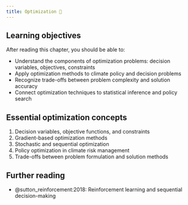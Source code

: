 ```yaml
---
title: Optimization 🚧
---
```


## Learning objectives {.unnumbered}

After reading this chapter, you should be able to:

- Understand the components of optimization problems: decision variables, objectives, constraints
- Apply optimization methods to climate policy and decision problems
- Recognize trade-offs between problem complexity and solution accuracy
- Connect optimization techniques to statistical inference and policy search

## Essential optimization concepts

1. Decision variables, objective functions, and constraints
1. Gradient-based optimization methods
1. Stochastic and sequential optimization
1. Policy optimization in climate risk management
1. Trade-offs between problem formulation and solution methods

## Further reading {.unnumbered}

- @sutton_reinforcement:2018: Reinforcement learning and sequential decision-making

